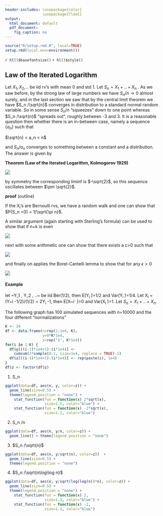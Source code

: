 ```yaml
---
header-includes: \usepackage{color}
                 \usepackage{float}
output:
  html_document: default
  pdf_document:
    fig_caption: no
---
```


```r
source("R/setup.rmd.R", local=TRUE)
setup.rmd(local.env=environment())
```
`r hl()$basefontsize()`
`r hl()$style()`

## Law of the Iterated Logarithm

Let $X_1 ,X_2 ,.$. be iid rv's with mean 0 and std 1. Let $S_n  = X_1 +..+X_n$ . As we saw before, by the strong law of large numbers we have $S_n /n \rightarrow 0$ almost surely, and in the last section we saw that by the central limit theorem we have $S_n /\sqrt{n}$ 
converges in distribution to a standard normal random variable. So in some sense $S_n /n$ "squeezes" down to one point whereas $S_n /\sqrt{n}$ "spreads out", roughly between -3 and 3. It is a reasonable question then whether there is an in-between case, namely a sequence $\{a_n \}$ such that 

$\sqrt{n} < a_n  < n$ 

and $S_n /a_n$  converges to something between a constant and a distribution. The answer is given by

**Theorem (Law of the Iterated Logarithm, Kolmogorov 1929)**

![](graphs/limits39.png)

by symmetry the corresponding liminf is $-\sqrt{2}$, so this sequence oscillates between $\pm \sqrt{2}$.

**proof** (outline) 

If the X~i~'s are Bernoulli rvs, we have a random walk and one can show that $P(S_n =0) = 1/\sqrt{\pi n}$.

A similar argument (again starting with Sterling's formula) can be used to show that if n+k is even 

![](graphs/limits139.png)

next with some arithmetic one can show that there exists a c>0 such that

![](graphs/limits140.png) 

and finally on applies the Borel-Cantelli lemma to show that for any $\epsilon >0$

![](graphs/limits141.png)

#### **Example** 

let ~Y_1 , Y_2 , ..~ be iid Ber(1/2), then E[Y~i~ ]=1/2 and Var(Y~i~ )=1/4. Let X~i~  = (Y~i -1/2)/(1/2) = 2Y~i~ -1, then E[X~i` ]=0 and Var(X~i~ )=1. Let  $S_n  = X_1 +..+X_n$.

The following graph has  100 simulated sequences with n=10000 and the four different "normalizations"

```r
K <- 20
df <- data.frame(n=rep(1:1e4, K),
                 y=0*K*1e4,
                 z=rep("1", K*1e4))
for(i in 1:K) {
  df$y[((i-1)*1e4+1):(i*1e4)] <- 
    cumsum(2*sample(0:1, size=1e4, replace = TRUE)-1)
  df$z[((i-1)*1e4+1):(i*1e4)] <- rep(paste(i), 1e4)
}
df$z <- factor(df$z)
```

1.  S_n 

```r
ggplot(data=df, aes(n, y, color=z)) +
  geom_line(size=0.5) + 
  theme(legend.position = "none") +
    stat_function(fun = function(x) 2*sqrt(x),
                  size=1.2, color="blue") +
    stat_function(fun = function(x) -2*sqrt(x),
                  size=1.2, color="blue")
```

2.  S_n /n

```r
ggplot(data=df, aes(n, y/n, color=z)) +
  geom_line() + theme(legend.position = "none")
```

3. $S_n /\sqrt{n}$

```r
ggplot(data=df, aes(n, y/sqrt(n), color=z))  +
  geom_line(size=0.5) + 
  theme(legend.position = "none") 
```


4.  $S_n /\sqrt{n\log\log n}$

```r
ggplot(data=df, aes(n, y/sqrt(log(log(n))*n), color=z)) +
  geom_line(size=0.5) + 
  theme(legend.position = "none") +
    stat_function(fun = function(x) 2,
                  size=1.2, color="blue") +
    stat_function(fun = function(x) -2,
                  size=1.2, color="blue")
```
